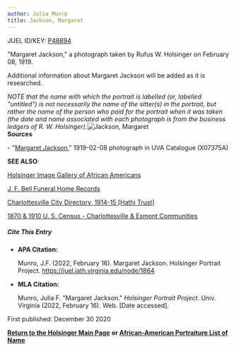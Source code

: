 ```yaml
---
author: Julia Munro
title: Jackson, Margaret
---
```

JUEL ID/KEY: [P48894](http://juel.iath.virginia.edu/public_person?person=48894 "P48894")

"Margaret Jackson," a photograph taken by Rufus W. Holsinger on February 08, 1919.

Additional information about Margaret Jackson will be added as it is researched.

_NOTE that the name with which the portrait is labelled (or, labelled "untitled") is not necessarily the name of the sitter(s) in the portrait, but rather the name of the person who paid for the portrait when it was taken (the date and name associated with each photograph is from the business ledgers of R. W. Holsinger)._![Jackson, Margaret](https://iiif.lib.virginia.edu/iiif/uva-lib:1050569/full/1000,1337/0/default.jpg "Jackson, Margaret")  
**Sources**

\- "[Margaret Jackson](https://search.lib.virginia.edu/catalog/uva-lib:1050569#?c=0&m=0&s=0&cv=0&xywh=-1347%2C0%2C5398%2C4001 "Jackson, Margaret")," 1919-02-08 photograph in UVA Catalogue (X07375A)

**SEE ALSO**:

[Holsinger Image Gallery of African Americans](http://rwholsingerphotos.org/images.php "Holsinger Image Gallery of African Americans")

[J. F. Bell Funeral Home Records](http://www2.vcdh.virginia.edu/afam/raceandplace/perl_scripts/funeral_search.html "J. F. Bell Funeral Home Database")

[Charlottesville City Directory, 1914-15 \[Hathi Trust\]](https://catalog.hathitrust.org/Record/101954103 "Charlottesville City Directory, 1914-15") 

[1870 & 1910 U. S. Census - Charlottesville & Esmont Communities](http://www2.vcdh.virginia.edu/afam/raceandplace/census/search_both.html "1870 & 1910 U. S. Census: Charlottesville and Esmont Communities")

##### **Cite This Entry**

*   **APA Citation:**
    
    Munro, J.F. (2022, February 16). Margaret Jackson. Holsinger Portrait Project. https://juel.iath.virginia.edu/node/1864
    
*   **MLA Citation:**
    
    Munro, Julia F. "Margaret Jackson." _Holsinger Portrait Project_. Univ. Virginia (2022, February 16). Web. \[Date accessed\].
    

  
First published: December 30 2020

[**Return to the Holsinger Main Page**](http://juel.iath.virginia.edu/node/980) **or [African-American Portraiture List of Name](http://juel.iath.virginia.edu/node/996)**
